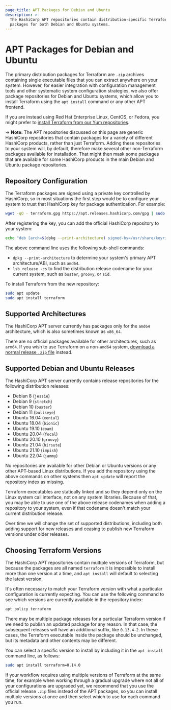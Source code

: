 ```yaml
---
page_title: APT Packages for Debian and Ubuntu
description: >-
  The HashiCorp APT repositories contain distribution-specific Terraform
  packages for both Debian and Ubuntu systems.
---
```


# APT Packages for Debian and Ubuntu

The primary distribution packages for Terraform are `.zip` archives containing
single executable files that you can extract anywhere on your system. However,
for easier integration with configuration management tools and other systematic
system configuration strategies, we also offer package repositories for
Debian and Ubuntu systems, which allow you to install Terraform using the
`apt install` command or any other APT frontend.

If you are instead using Red Hat Enterprise Linux, CentOS, or Fedora, you
might prefer to [install Terraform from our Yum repositories](/cli/install/yum).

-> **Note:** The APT repositories discussed on this page are generic HashiCorp
repositories that contain packages for a variety of different HashiCorp
products, rather than just Terraform. Adding these repositories to your
system will, by default, therefore make several other non-Terraform
packages available for installation. That might then mask some packages that
are available for some HashiCorp products in the main Debian and Ubuntu
package repositories.

## Repository Configuration

The Terraform packages are signed using a private key controlled by HashiCorp,
so in most situations the first step would be to configure your system to trust
that HashiCorp key for package authentication. For example:

```bash
wget -qO - terraform.gpg https://apt.releases.hashicorp.com/gpg | sudo gpg --dearmor -o /usr/share/keyrings/terraform-archive-keyring.gpg
```

After registering the key, you can add the official HashiCorp repository to
your system:

```bash
echo "deb [arch=$(dpkg --print-architecture) signed-by=/usr/share/keyrings/terraform-archive-keyring.gpg] https://apt.releases.hashicorp.com $(lsb_release -cs) main" | sudo tee /etc/apt/sources.list.d/terraform.list
```

The above command line uses the following sub-shell commands:

* `dpkg --print-architecture` to determine your system's primary APT
  architecture/ABI, such as `amd64`.
* `lsb_release -cs` to find the distribution release codename for your current
  system, such as `buster`, `groovy`, or `sid`.

To install Terraform from the new repository:

```bash
sudo apt update
sudo apt install terraform
```

## Supported Architectures

The HashiCorp APT server currently has packages only for the `amd64`
architecture, which is also sometimes known as `x86_64`.

There are no official packages available for other architectures, such as
`arm64`. If you wish to use Terraform on a non-`amd64` system,
[download a normal release `.zip` file](/downloads) instead.

## Supported Debian and Ubuntu Releases

The HashiCorp APT server currently contains release repositories for the
following distribution releases:

* Debian 8 (`jessie`)
* Debian 9 (`stretch`)
* Debian 10 (`buster`)
* Debian 11 (`bullseye`)
* Ubuntu 16.04 (`xenial`)
* Ubuntu 18.04 (`bionic`)
* Ubuntu 19.10 (`eoam`)
* Ubuntu 20.04 (`focal`)
* Ubuntu 20.10 (`groovy`)
* Ubuntu 21.04 (`hirsute`)
* Ubuntu 21.10 (`impish`)
* Ubuntu 22.04 (`jammy`)

No repositories are available for other Debian or Ubuntu versions or
any other APT-based Linux distributions. If you add the repository using
the above commands on other systems then `apt update` will report the
repository index as missing.

Terraform executables are statically linked and so they depend only on the
Linux system call interface, not on any system libraries. Because of that,
you may be able to use one of the above release codenames when adding a
repository to your system, even if that codename doesn't match your current
distribution release.

Over time we will change the set of supported distributions, including both
adding support for new releases and ceasing to publish new Terraform versions
under older releases.

## Choosing Terraform Versions

The HashiCorp APT repositories contain multiple versions of Terraform, but
because the packages are all named `terraform` it is impossible to install
more than one version at a time, and `apt install` will default to selecting
the latest version.

It's often necessary to match your Terraform version with what a particular
configuration is currently expecting. You can use the following command to
see which versions are currently available in the repository index:

```bash
apt policy terraform
```

There may be multiple package releases for a particular Terraform version if
we need to publish an updated package for any reason. In that case, the
subsequent releases will have an additional suffix, like `0.13.4-2`. In these
cases, the Terraform executable inside the package should be unchanged, but its
metadata and other contents may be different.

You can select a specific version to install by including it in the
`apt install` command line, as follows:

```bash
sudo apt install terraform=0.14.0
```

If your workflow requires using multiple versions of Terraform at the same
time, for example when working through a gradual upgrade where not all
of your configurations are upgraded yet, we recommend that you use the
official release `.zip` files instead of the APT packages, so you can install
multiple versions at once and then select which to use for each command you
run.
